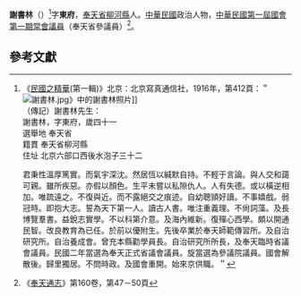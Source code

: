 {{copypaste|time=2017-03-26T02:50:32+00:00}}
{{Infobox Officeholder
|姓名=謝書林
|圖像=File:謝書林_(參議員).jpg
|圖像大小=200px
|圖像說明=  
| 字       = 
| 號       = 
| 別名     = 
| 出生名   = 
| 出生日期 = 
| 出生地點 = 
| 逝世日期 = 
| 逝世地點 = 
| 死因     = 
| 墓地     = 
| 墓地座標 = 
| 籍貫     = 
| 國籍     = 
| 公民權   = 
| 政黨     = 
| 其他政黨 = 
| 身高     = 
| 配偶     = 
| 伴侶     = 
| 兒女     = 
| 父母     = 
| 親屬     = 
| 居住地   = 
| 學歷     = 
| 母校     = 
| 職業     = 
| 專業     = 
| 知名原因 = 
| 著作     = 
| 宗教信仰 = 
| 獲獎     = 
| 簽名     = 
| 腳註     = 
}}
'''謝書林'''（{{bd|1876年||？|}}）<ref>《[[民國之精華|民國之精華]](第一輯)》北京：北京寫真通信社，1916年，第412頁：＂
[[File:謝書林.jpg|thumb]]》中的謝書林照片]]
<br>（傳記）謝書林先生：
<br>謝書林，字東府，歲四十一
<br>選舉地 奉天省
<br>籍貫 奉天省柳河縣
<br>住址 北京六部口西後水泡子三十二

君秉性溫厚篤實。而氣宇深沈。然居恆以緘默自持。不輕于言論。與人交和藹可親。雖所疾惡。亦假以顏色。生平未嘗以私隙仇人。人有失德。或以橫逆相加。唯䟽遠之。不復與近。而不露絕交之痕迹。自幼聰頴好讀。不事嬉戲。弱冠時。即抱大志。誓為天下第一人。讀古人書。唯注重義理。不尙詞藻。及長博覽羣書。益銳志實學。不以科第介意。及海內維新。復殫心西學。頗以開通民智。改良教育為已任。於前以優附生。先後卒業於奉天師範傳習所。及自治研究所。自治養成會。曾充本縣勸學員長。自治研究所所長，及奉天臨時省議會議員。民國二年當選為奉天正式省議會議員。旋當選為參議院議員。國會解散後。歸里獨居。不問時政。及國會重開。始來京供職。＂</ref>字'''東府'''，[[奉天省|奉天省]][[柳河縣|柳河縣]]人。[[中華民國|中華民國]]政治人物，[[中華民國第一屆國會第一期常會議員|中華民國第一屆國會第一期常會議員]]（奉天省參議員）<ref>《[[奉天通志|奉天通志]]》第160卷，第47－50頁</ref>。

==參考文獻==
